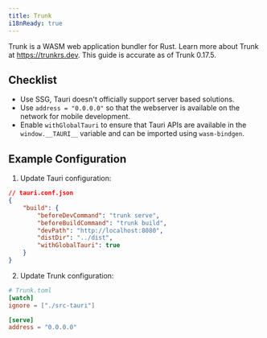 ```yaml
---
title: Trunk
i18nReady: true
---
```


Trunk is a WASM web application bundler for Rust. Learn more about Trunk at https://trunkrs.dev. This guide is accurate as of Trunk 0.17.5.

## Checklist

- Use SSG, Tauri doesn't officially support server based solutions.
- Use `address = "0.0.0.0"` so that the webserver is available on the network for mobile development.
- Enable `withGlobalTauri` to ensure that Tauri APIs are available in the `window.__TAURI__` variable and can be imported using `wasm-bindgen`.

## Example Configuration

1. Update Tauri configuration:

```json
// tauri.conf.json
{
	"build": {
		"beforeDevCommand": "trunk serve",
		"beforeBuildCommand": "trunk build",
		"devPath": "http://localhost:8080",
		"distDir": "../dist",
		"withGlobalTauri": true
	}
}
```

2. Update Trunk configuration:

```toml
# Trunk.toml
[watch]
ignore = ["./src-tauri"]

[serve]
address = "0.0.0.0"
```
